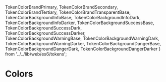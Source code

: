  TokenColorBrandPrimary,
  TokenColorBrandSecondary,
  TokenColorBrandTertiary,
  TokenColorBrandTransparentBase,
  TokenColorBackgroundInfoBase,
  TokenColorBackgroundInfoDark,
  TokenColorBackgroundInfoDarker,
  TokenColorBackgroundSuccessBase,
  TokenColorBackgroundSuccessDark,
  TokenColorBackgroundSuccessDarker,
  TokenColorBackgroundWarningBase,
  TokenColorBackgroundWarningDark,
  TokenColorBackgroundWarningDarker,
  TokenColorBackgroundDangerBase,
  TokenColorBackgroundDangerDark,
  TokenColorBackgroundDangerDarker
} from '../../lib/web/es6/tokens';

<Meta title="Tokens/Colors" />

# Colors

<ColorPalette>
  <ColorItem
    title="TokenColorBrandPrimary"
    subtitle="TokenColorBrandPrimary"
    colors={[TokenColorBrandPrimary]}
  />
  <ColorItem
    title="TokenColorBrandTransparentBase"
    subtitle="TokenColorBrandTransparentBase"
    colors={[TokenColorBrandTransparentBase]}
  />
  <ColorItem
    title="Info"
    subtitle="TokenColorBackgroundInfoBase"
    colors={[
      TokenColorBackgroundInfoBase,
      TokenColorBackgroundInfoDark,
      TokenColorBackgroundInfoDarker
    ]}
  />
  <ColorItem
    title="Success"
    subtitle="TokenColorBackgroundSuccessBase"
    colors={[
      TokenColorBackgroundSuccessBase,
      TokenColorBackgroundSuccessDark,
      TokenColorBackgroundSuccessDarker
    ]}
  />
  <ColorItem
    title="Warning"
    subtitle="TokenColorBackgroundWarningBase"
    colors={[
      TokenColorBackgroundWarningBase,
      TokenColorBackgroundWarningDark,
      TokenColorBackgroundWarningDarker
    ]}
  />
  <ColorItem
    title="Danger"
    subtitle="TokenColorBackgroundDangerBase"
    colors={[
      TokenColorBackgroundDangerBase,
      TokenColorBackgroundDangerDark,
      TokenColorBackgroundDangerDarker
    ]}
  />
</ColorPalette>